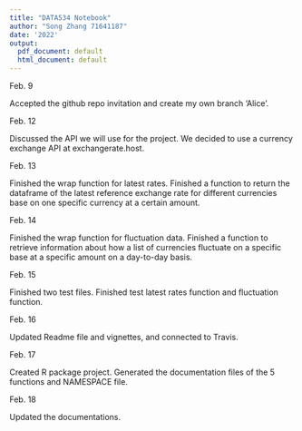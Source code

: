 ```yaml
---
title: "DATA534 Notebook"
author: "Song Zhang 71641187"
date: '2022'
output:
  pdf_document: default
  html_document: default
---
```


Feb. 9 

Accepted the github repo invitation and create my own branch 'Alice'.

Feb. 12 

Discussed the API we will use for the project. We decided to use a currency exchange API at exchangerate.host.

Feb. 13 

Finished the wrap function for latest rates. Finished a function to return the dataframe of the latest reference exchange rate for different currencies base on one specific currency at a certain amount. 

Feb. 14 

Finished the wrap function for fluctuation data. Finished a function to retrieve information about how a list of currencies fluctuate on a specific base at a specific amount on a day-to-day basis. 

Feb. 15

Finished two test files. Finished test latest rates function and fluctuation function.

Feb. 16

Updated Readme file and vignettes, and connected to Travis.

Feb. 17

Created R package project. Generated the documentation files of the 5 functions and NAMESPACE file.

Feb. 18

Updated the documentations.


